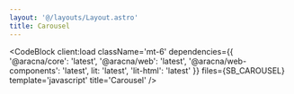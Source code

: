 ```yaml
---
layout: '@/layouts/Layout.astro'
title: Carousel
---
```



<CarouselComponentBlock client:load type='buttons' />

<CodeBlock
  client:load
  className='mt-6'
  dependencies={{
    '@aracna/core': 'latest',
    '@aracna/web': 'latest',
    '@aracna/web-components': 'latest',
    lit: 'latest',
    'lit-html': 'latest'
  }}
  files={SB_CAROUSEL}
  template='javascript'
  title='Carousel'
/>
